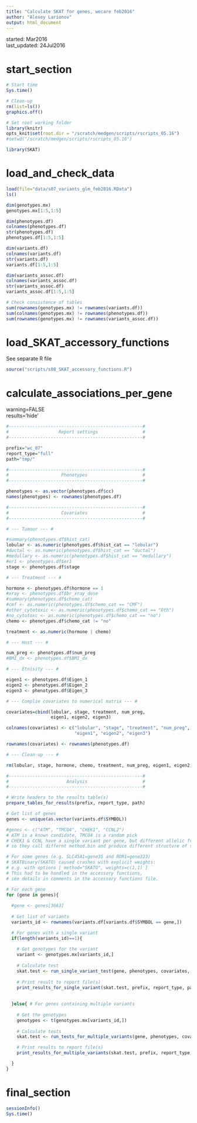 ```yaml
---
title: "Calculate SKAT for genes, wecare feb2016"
author: "Alexey Larionov"
output: html_document
---
```


started: Mar2016  
last_updated: 24Jul2016

# start_section

```r

# Start time
Sys.time()

# Clean-up
rm(list=ls())
graphics.off()

# Set root working folder
library(knitr)
opts_knit$set(root.dir = "/scratch/medgen/scripts/rscripts_05.16")
#setwd("/scratch/medgen/scripts/rscripts_05.16")

library(SKAT)

```

# load_and_check_data

```r

load(file="data/s07_variants_glm_feb2016.RData")
ls()

dim(genotypes.mx)
genotypes.mx[1:5,1:5]

dim(phenotypes.df)
colnames(phenotypes.df)
str(phenotypes.df)
phenotypes.df[1:5,1:5]

dim(variants.df)
colnames(variants.df)
str(variants.df)
variants.df[1:5,1:5]

dim(variants_assoc.df)
colnames(variants_assoc.df)
str(variants_assoc.df)
variants_assoc.df[1:5,1:5]

# Check consistence of tables
sum(rownames(genotypes.mx) != rownames(variants.df))
sum(colnames(genotypes.mx) != rownames(phenotypes.df))
sum(rownames(genotypes.mx) != rownames(variants_assoc.df))

```

# load_SKAT_accessory_functions

See separate R file

```r

source("scripts/s08_SKAT_accessory_functions.R")

```

# calculate_associations_per_gene

warning=FALSE  
results='hide'

```r

#---------------------------------------------------#
#                   Report settings                 #
#---------------------------------------------------#

prefix="wc_07"
report_type="full"
path="tmp/"

#---------------------------------------------------#
#                    Phenotypes                     #
#---------------------------------------------------#

phenotypes <- as.vector(phenotypes.df$cc)
names(phenotypes) <- rownames(phenotypes.df)

#---------------------------------------------------#
#                    Covariates                     #
#---------------------------------------------------#

# --- Tumour --- #

#summary(phenotypes.df$hist_cat)
lobular <- as.numeric(phenotypes.df$hist_cat == "lobular")
#ductal <- as.numeric(phenotypes.df$hist_cat == "ductal")
#medullary <- as.numeric(phenotypes.df$hist_cat == "medullary")
#er1 <- phenotypes.df$er1
stage <- phenotypes.df$stage

# --- Treatment --- #

hormone <- phenotypes.df$hormone == 1
#xray <- phenotypes.df$br_xray_dose
#summary(phenotypes.df$chemo_cat)
#cmf <- as.numeric(phenotypes.df$chemo_cat == "CMF")
#other_cytotoxic <- as.numeric(phenotypes.df$chemo_cat == "Oth")
#no_cytotoxc <- as.numeric(phenotypes.df$chemo_cat == "no")
chemo <- phenotypes.df$chemo_cat != "no"

treatment <- as.numeric(hormone | chemo)

# --- Host --- #

num_preg <- phenotypes.df$num_preg
#BMI_dx <- phenotypes.df$BMI_dx

# --- Etnisity --- #

eigen1 <- phenotypes.df$Eigen_1
eigen2 <- phenotypes.df$Eigen_2
eigen3 <- phenotypes.df$Eigen_3

# --- Complie covariates to numerical matrix --- #

covariates=cbind(lobular, stage, treatment, num_preg, 
                 eigen1, eigen2, eigen3)

colnames(covariates) <- c("lobular", "stage", "treatment", "num_preg", 
                          "eigen1", "eigen2", "eigen3")

rownames(covariates) <- rownames(phenotypes.df)

# --- Clean-up --- #

rm(lobular, stage, hormone, chemo, treatment, num_preg, eigen1, eigen2, eigen3)

#---------------------------------------------------#
#                      Analysis                     #
#---------------------------------------------------#

# Write headers to the results table(s)
prepare_tables_for_results(prefix, report_type, path)

# Get list of genes
genes <- unique(as.vector(variants.df$SYMBOL))

#genes <- c("ATM", "TMCO4", "CHEK1", "CCNL2") 
# ATM is a known candidate, TMCO4 is a random pick
# CHEK1 & CCNL have a single variant per gene, but different allelic frequencies: 
# so they call differnt method.bin and produce different structure of skat test objects

# For some genes (e.g. SLC45A1=gene35 and ROR1=gene323)
# SKATBinary(SKATO) caused crashes with explicit weights:
# e.g. with options [ method="SKATO", weights=c(1,1) ]
# This had to be handled in the accessory functions, 
# see details in comments in the accessory functions file. 

# For each gene
for (gene in genes){
  
  #gene <- genes[3663]
  
  # Get list of variants
  variants_id <- rownames(variants.df[variants.df$SYMBOL == gene,])

  # For genes with a single variant
  if(length(variants_id)==1){
    
    # Get genotypes for the variant
    variant <- genotypes.mx[variants_id,]
    
    # Calculate test
    skat.test <- run_single_variant_test(gene, phenotypes, covariates, variant)
    
    # Print result to report file(s)
    print_results_for_single_variant(skat.test, prefix, report_type, path)
    
    
  }else{ # For genes containing multiple variants
    
    # Get the genotypes
    genotypes <- t(genotypes.mx[variants_id,])
    
    # Calculate tests
    skat.test <- run_tests_for_multiple_variants(gene, phenotypes, covariates, genotypes)

    # Print results to report file(s)
    print_results_for_multiple_variants(skat.test, prefix, report_type, path)

  }
}

```

# final_section

```r

sessionInfo()
Sys.time()
  
```
